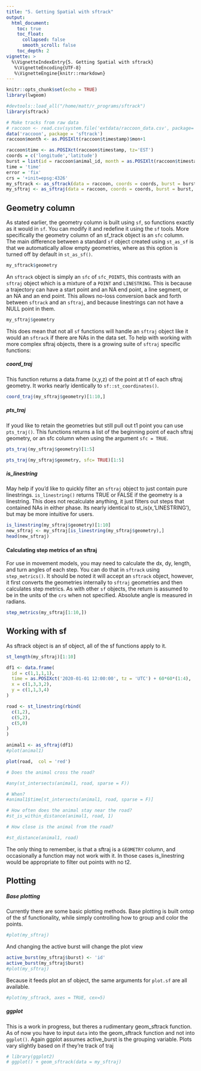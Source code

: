 ```yaml
---
title: "5. Getting Spatial with sftrack"
output:
  html_document:
    toc: true
    toc_float:
      collapsed: false
      smooth_scroll: false
    toc_depth: 2
vignette: >
  %\VignetteIndexEntry{5. Getting Spatial with sftrack}
   %\VignetteEncoding{UTF-8}
   %\VignetteEngine{knitr::rmarkdown}
---
```

```r
knitr::opts_chunk$set(echo = TRUE)
library(lwgeom)
```

```r
#devtools::load_all("/home/matt/r_programs/sftrack")
library(sftrack)

# Make tracks from raw data
# raccoon <- read.csv(system.file('extdata/raccoon_data.csv', package='sftrack'))
data('raccoon', package = 'sftrack')
raccoon$month <- as.POSIXlt(raccoon$timestamp)$mon+1

raccoon$time <- as.POSIXct(raccoon$timestamp, tz='EST')
coords = c('longitude','latitude')
burst = list(id = raccoon$animal_id, month = as.POSIXlt(raccoon$timestamp)$mon+1)
time = 'time'
error = 'fix'
crs = '+init=epsg:4326'
my_sftrack <- as_sftrack(data = raccoon, coords = coords, burst = burst, time = time, error = error, crs = crs)
my_sftraj <- as_sftraj(data = raccoon, coords = coords, burst = burst, time = time, error = error, crs = crs)
```
## Geometry column  

As stated earlier, the geometry column is built using `sf`, so functions exactly as it would in `sf`. You can modify it and redefine it using the `sf` tools. More specifically the geometry column of an sf_track object is an `sfc` column. The main difference between a standard `sf` object created using `st_as_sf` is that we automatically allow empty geometries, where as this option is turned off by default in `st_as_sf()`.  
```r
my_sftrack$geometry
```

An `sftrack` object is simply an `sfc` of `sfc_POINTS`, this contrasts with an `sftraj` object which is a mixture of a `POINT` and `LINESTRING`. This is because a trajectory can have a start point and an NA end point, a line segment, or an NA and an end point. This allows no-loss conversion back and forth between `sftrack` and an `sftraj`, and because linestrings can not have a NULL point in them.

```r
my_sftraj$geometry
```

This does mean that not all `sf` functions will handle an `sftraj` object like it would an `sftrack` if there are NAs in the data set. To help with working with more complex sftraj objects, there is a growing suite of `sftraj` specific functions:

##### coord_traj 
This function returns a data.frame (x,y,z) of the point at t1 of each sftraj geometry. It works nearly identically to `sf::st_coordinates()`.

```r
coord_traj(my_sftraj$geometry)[1:10,]
```

##### pts_traj 
If youd like to retain the geometries but still pull out t1 point you can use `pts_traj()`. This functions returns a list of the beginning point of each sftraj geometry, or an sfc column when using the argument `sfc = TRUE`.

```r
pts_traj(my_sftraj$geometry)[1:5]

pts_traj(my_sftraj$geometry, sfc= TRUE)[1:5]
```

##### is_linestring 
May help if you'd like to quickly filter an `sftraj` object to just contain pure linestrings. `is_linestring()` returns TRUE or FALSE if the geometry is a linestring. This does not recalculate anything, it just filters out steps that contained NAs in either phase. Its nearly identical to st_is(x,'LINESTRING'), but may be more intuitive for users.

```r
is_linestring(my_sftraj$geometry)[1:10]
new_sftraj <- my_sftraj[is_linestring(my_sftraj$geometry),]
head(new_sftraj)
```

#### Calculating step metrics of an sftraj
For use in movement models, you may need to calculate the dx, dy, length, and turn angles of each step. You can do that in `sftrack` using `step_metrics()`. It should be noted it will accept an `sftrack` object, however, it first converts the geometries internally to `sftraj` geometries and then calculates step metrics. As with other `sf` objects, the return is assumed to be in the units of the `crs` when not specified. Absolute angle is measured in radians.

```r
step_metrics(my_sftraj[1:10,])
```

## Working with sf

As sftrack object is an sf object, all of the sf functions apply to it.

```r
st_length(my_sftraj)[1:10]

df1 <- data.frame(
  id = c(1,1,1,1),
  time = as.POSIXct('2020-01-01 12:00:00', tz = 'UTC') + 60*60*(1:4),
  x = c(1,3,3,2),
  y = c(1,1,3,4)
)

road <- st_linestring(rbind(
  c(1,2),
  c(5,2),
  c(5,0)
)
)

animal1 <- as_sftraj(df1)
#plot(animal1)

plot(road,  col = 'red')

# Does the animal cross the road?

#any(st_intersects(animal1, road, sparse = F))

# When?
#animal1$time[st_intersects(animal1, road, sparse = F)]

# How often does the animal stay near the road?
#st_is_within_distance(animal1, road, 1)

# How close is the animal from the road?

#st_distance(animal1, road)
```

The only thing to remember, is that a sftraj is a `GEOMETRY` column, and occasionally a function may not work with it. In those cases is_linestring would be appropriate to filter out points with no t2.

## Plotting

##### Base plotting 
Currently there are some basic plotting methods. Base plotting is built ontop of the sf functionality, while simply controlling how to group and color the points. 


```r
#plot(my_sftraj)
```

And changing the active burst will change the plot view

```r
active_burst(my_sftraj$burst) <- 'id'
active_burst(my_sftraj$burst)
#plot(my_sftraj)
```

Because it feeds plot an sf object, the same arguments for `plot.sf` are all available. 

```r
#plot(my_sftrack, axes = TRUE, cex=5)
```


##### ggplot
This is a work in progress, but theres a rudimentary geom_sftrack function. As of now you have to input `data` into the geom_sftrack function and not into `ggplot()`.  Again ggplot assumes active_burst is the grouping variable. Plots vary slightly based on if they're track of traj

```r
# library(ggplot2)
# ggplot() + geom_sftrack(data = my_sftraj)
```



